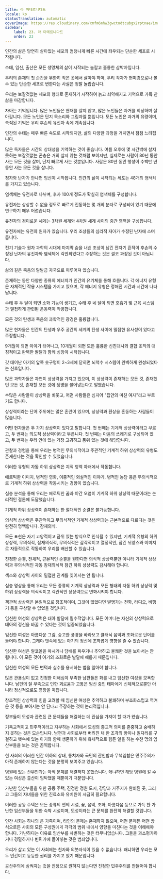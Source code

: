 ```yaml
---
title: 라 마테르니다드
locale: ko
statusTranslation: automatic
coverImage: https://res.cloudinary.com/xmfm6mhw3gwctndtcubgx2rptnae/image/upload/v1740337243/small_cover_educacion_fundamental_a051170f1c.webp
sidebar:
    label: 23. 라 마테르니다드
    order: 23
---
```

인간의 삶은 당연히 살아있는 세포의 엄청나게 빠른 시간에 좌우되는 단순한 세포로 시작됩니다.

수태, 임신, 출산은 모든 생명체의 삶이 시작되는 놀랍고 훌륭한 삼박자입니다.

우리의 존재의 첫 순간을 무한히 작은 곳에서 살아야 하며, 우리 각자가 현미경으로나 볼 수 있는 단순한 세포로 변한다는 사실은 정말 놀랍습니다.

우리는 보잘것없는 세포의 형태로 존재하기 시작하여 늙고 쇠약해지고 기억으로 가득 찬 삶을 마감합니다.

자아는 기억입니다. 많은 노인들은 현재를 살지 않고, 많은 노인들은 과거를 회상하며 살아갑니다. 모든 노인은 단지 목소리와 그림자일 뿐입니다. 모든 노인은 과거의 유령이며, 축적된 기억은 우리 후손의 유전자 속에 계속됩니다.

인간의 수태는 매우 빠른 속도로 시작되지만, 삶의 다양한 과정을 거치면서 점점 느려집니다.

많은 독자들은 시간의 상대성을 기억하는 것이 좋습니다. 여름 오후에 몇 시간밖에 살지 못하는 보잘것없는 곤충은 거의 살지 않는 것처럼 보이지만, 실제로는 사람이 80년 동안 사는 모든 것을 살며, 단지 빠르게 사는 것뿐입니다. 사람은 80년 동안 행성이 수백만 년 동안 사는 모든 것을 삽니다.

정자와 난자가 만나면 임신이 시작됩니다. 인간의 삶이 시작되는 세포는 48개의 염색체를 가지고 있습니다.

염색체는 유전자로 나뉘며, 후자 100개 정도가 확실히 염색체를 구성합니다.

유전자는 상상할 수 없을 정도로 빠르게 진동하는 몇 개의 분자로 구성되어 있기 때문에 연구하기 매우 어렵습니다.

유전자의 경이로운 세계는 3차원 세계와 4차원 세계 사이의 중간 영역을 구성합니다.

유전자에는 유전의 원자가 있습니다. 우리 조상들의 심리적 자아가 수정된 난자에 스며듭니다.

전기 기술과 원자 과학의 시대에 마지막 숨을 내쉰 조상이 남긴 전자기 흔적이 후손의 수정된 난자의 유전자와 염색체에 각인되었다고 주장하는 것은 결코 과장된 것이 아닙니다.

삶의 길은 죽음의 말발굽 자국으로 이루어져 있습니다.

존재하는 동안 다양한 종류의 에너지가 인간의 유기체를 통해 흐릅니다. 각 에너지 유형은 자체적인 작용 시스템을 가지고 있으며, 각 에너지 유형은 정해진 시간과 시간에 나타납니다.

수태 후 두 달이 되면 소화 기능이 생기고, 수태 후 네 달이 되면 호흡기 및 근육 시스템과 밀접하게 관련된 운동력이 작용합니다.

모든 것의 탄생과 죽음의 과학적인 광경은 훌륭합니다.

많은 현자들은 인간의 탄생과 우주 공간의 세계의 탄생 사이에 밀접한 유사성이 있다고 주장합니다.

9개월이 되면 아이가 태어나고, 10개월이 되면 모든 훌륭한 신진대사와 결합 조직의 대칭적이고 완벽한 발달과 함께 성장이 시작됩니다.

갓 태어난 아기의 앞쪽 숫구멍이 2~3세에 닫히면 뇌척수 시스템이 완벽하게 완성되었다는 신호입니다.

많은 과학자들은 자연이 상상력을 가지고 있으며, 이 상상력이 존재하는 모든 것, 존재했던 모든 것, 존재할 모든 것에 생명을 불어넣는다고 말했습니다.

수많은 사람들이 상상력을 비웃고, 어떤 사람들은 심지어 "집안의 미친 여자"라고 부르기도 합니다.

상상력이라는 단어 주위에는 많은 혼란이 있으며, 상상력과 환상을 혼동하는 사람들이 많습니다.

어떤 현자들은 두 가지 상상력이 있다고 말합니다. 첫 번째는 기계적 상상력이라고 부르고, 두 번째는 의도적 상상력이라고 부릅니다. 첫 번째는 마음의 쓰레기로 구성되어 있고, 두 번째는 우리 안에 있는 가장 고귀하고 품위 있는 것에 해당합니다.

관찰과 경험을 통해 우리는 병적인 무의식적이고 주관적인 기계적 하위 상상력의 유형도 존재한다는 것을 확인할 수 있었습니다.

이러한 유형의 자동 하위 상상력은 지적 영역 아래에서 작동합니다.

에로틱한 이미지, 병적인 영화, 이중적인 외설적인 이야기, 병적인 농담 등은 무의식적으로 기계적 하위 상상력을 작동시키는 경향이 있습니다.

심층 분석을 통해 우리는 에로틱한 꿈과 야간 오염이 기계적 하위 상상력 때문이라는 논리적인 결론에 도달했습니다.

기계적 하위 상상력이 존재하는 한 절대적인 순결은 불가능합니다.

의식적 상상력은 주관적이고 무의식적인 기계적 상상력과는 근본적으로 다르다는 것은 완전히 명백합니다. 잠재의식.

모든 표현은 자기 고양적이고 품위 있는 방식으로 인식될 수 있지만, 기계적 유형의 하위 상상력, 무의식적, 잠재의식적, 무의식적은 감각적이고 열정적인, 잠긴 뉘앙스와 이미지로 자동적으로 작동하여 우리를 배신할 수 있습니다.

진정한 순결, 전체적, 근본적인 순결을 원한다면 의식적 상상력뿐만 아니라 기계적 상상력과 무의식적인 자동 잠재의식적 잠긴 하위 상상력도 감시해야 합니다.

섹스와 상상력 사이의 밀접한 관계를 잊어서는 안 됩니다.

심층 명상을 통해 우리는 모든 종류의 기계적 상상력과 모든 형태의 자동 하위 상상력 및 하위 상상력을 의식적이고 객관적인 상상력으로 변화시켜야 합니다.

객관적 상상력은 본질적으로 창조적이며, 그것이 없었다면 발명가는 전화, 라디오, 비행기 등을 구상할 수 없었을 것입니다.

임신한 여성의 상상력은 태아 발달에 필수적입니다. 모든 어머니는 자신의 상상력으로 태아의 정신을 바꿀 수 있다는 것이 입증되었습니다.

임신한 여성은 아름다운 그림, 숭고한 풍경을 바라보고 클래식 음악과 조화로운 단어를 들어야 합니다. 그래야 뱃속에 있는 아기의 정신에 조화롭게 영향을 줄 수 있습니다.

임신한 여성은 알코올을 마시거나 담배를 피우거나 추악하고 불쾌한 것을 보아서는 안 됩니다. 이 모든 것이 아기의 조화로운 발달에 해롭기 때문입니다.

임신한 여성의 모든 변덕과 실수를 용서하는 법을 알아야 합니다.

많은 관용심이 없고 진정한 이해심이 부족한 남편들은 화를 내고 임신한 여성을 모욕합니다. 남편의 질 부족으로 인한 괴로움과 고통은 임신 중인 태아에게 신체적으로뿐만 아니라 정신적으로도 영향을 미칩니다.

창조적인 상상력의 힘을 고려할 때 임신한 여성은 추악하고 불쾌하며 부조화스럽고 역겨운 것 등을 보아서는 안 된다고 주장하는 것이 논리적입니다.

정부들이 모성과 관련된 큰 문제들을 해결하는 데 관심을 가져야 할 때가 왔습니다.

기독교적이고 민주적이라고 자부하는 사회에서 모성의 종교적 의미를 존중하고 숭배하지 못하는 것은 모순입니다. 남편과 사회로부터 버려진 채 한 조각의 빵이나 일자리를 구걸하고 뱃속에 있는 아기와 함께 생존하기 위해 육체적으로 힘든 일을 하는 수천 명의 임산부들을 보는 것은 끔찍합니다.

현 사회의 이러한 인간 이하의 상태, 통치자와 국민의 잔인함과 무책임함은 민주주의가 아직 존재하지 않는다는 것을 분명히 보여주고 있습니다.

병원에 있는 산부인과는 아직 문제를 해결하지 못했습니다. 왜냐하면 해당 병원에 갈 수 있는 여성은 출산이 임박했을 때뿐이기 때문입니다.

가난한 임산부들을 위한 공동 주택, 진정한 정원 도시, 강당과 거주지가 완비된 곳, 그리고 그들의 자녀들을 위한 진료소와 유치원이 시급히 필요합니다.

이러한 공동 주택은 모든 종류의 편의 시설, 꽃, 음악, 조화, 아름다움 등으로 가득 찬 가난한 임산부들을 위한 숙박 시설이며, 모성이라는 큰 문제를 완전히 해결할 것입니다.

인간 사회는 하나의 큰 가족이며, 타인의 문제는 존재하지 않으며, 어떤 문제든 어떤 방식으로든 사회의 모든 구성원에게 각각의 범위 내에서 영향을 미친다는 것을 이해해야 합니다. 가난하다는 이유로 임산부를 차별하는 것은 터무니없습니다. 그들을 과소평가하거나 경멸하거나 빈민가에 몰아넣는 것은 범죄입니다.

우리가 살고 있는 이 사회에는 친자와 의붓자식이 있을 수 없습니다. 왜냐하면 우리는 모두 인간이고 동등한 권리를 가지고 있기 때문입니다.

공산주의에 삼켜지는 것을 진정으로 원하지 않는다면 진정한 민주주의를 만들어야 합니다.

